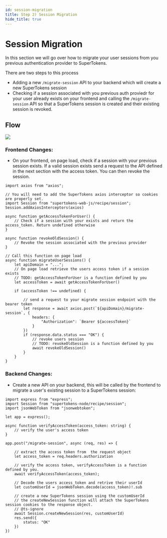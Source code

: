 ```yaml
---
id: session-migration
title: Step 2) Session Migration
hide_title: true
---
```


# Session Migration

In this section we will go over how to migrate your user sessions from you previous authentication provider to SuperTokens.

There are two steps to this process
 - Adding a new `/migrate-session` API to your backend which will create a new SuperTokens session
 - Checking if a session associated with you previous auth proviedr for your user already exists on your frontend and calling the `/migrate-session` API so that a SuperTokens session is created and their existing session is revoked.

## Flow

<img src="/img/migration/session-migration-diagram.png" />

### Frontend Changes:

- On your frontend, on page load, check if a session with your previous session exists. If a valid session exists send a request to the API defined in the next section with the access token. You can then revoke the session.

```tsx title="Frontend changes"
import axios from "axios";

// You will need to add the SuperTokens axios interceptor so cookies are properly set.
import Session from "supertokens-web-js/recipe/session";
Session.addAxiosInterceptors(axios)

async function getAccessTokenForUser() {
    // Check if a session with your exists and return the access_token. Return undefined otherwise
}

async function revokeOldSession() {
    // Revoke the session associated with the previous provider
}

// Call this function on page load
async function migrateUserSessions() {
    let apiDomain = "...";
    // On page load retrieve the users access token if a session exists
    // TODO: getAccessTokenForUser is a function defined by you
    let accessToken = await getAccessTokenForUser()

    if (accessToken !== undefined) {

        // send a request to your migrate session endpoint with the bearer token
        let response = await axios.post(`${apiDomain}/migrate-session`, {
            headers: {
                "Authorization": `Bearer ${accessToken}`
            }
        })
        if (response.data.status === "OK") {
            // revoke users session
            // TODO: revokeOldSession is a function defined by you
            await revokeOldSession()
        }
    }
}

```


### Backend Changes:

- Create a new API on your backend, this will be called by the frontend to migrate a user's existing session to a SuperTokens session:

```tsx title="Backend changes"
import express from "express";
import Session from "supertokens-node/recipe/session";
import jsonWebToken from "jsonwebtoken";

let app = express();

async function verifyAccessToken(access_token: string) {
    // verify the user's access token
}

app.post("/migrate-session", async (req, res) => {

    // extract the access token from  the request object
    let access_token = req.headers.authorization

    // verify the access token, verifyAccessToken is a function defined by you.
    await verifyAccessToken(access_token);

    // Decode the users access_token and retrive their userId
    let customUserId = jsonWebToken.decode(access_token)!.sub

    // create a new SuperTokens session using the customUserId
    // the createNewSession function will attach the SuperTokens session cookies to the response object.
    // @ts-ignore
    await Session.createNewSession(res, customUserId)
    res.send({
        status: "OK"
    })
})
```